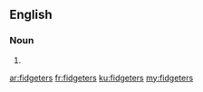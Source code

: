 ==English==

===Noun===
{{head|en|plural}}

# {{plural of|fidgeter|lang=en|nocat=1}}

[[ar:fidgeters]]
[[fr:fidgeters]]
[[ku:fidgeters]]
[[my:fidgeters]]